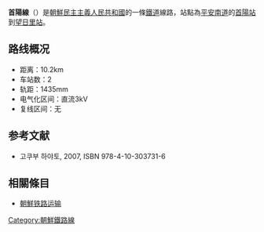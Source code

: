 {{no footnotes|time=2015-01-27T05:25:34+00:00}}
'''首陽線'''（{{kor|名=北|諺=수양선|漢=首陽線|羅=Suyang sŏn|f=y}}）是[[朝鮮民主主義人民共和國|朝鮮民主主義人民共和國]]的一條[[鐵道|鐵道]]線路，站點為[[平安南道|平安南道]]的[[首陽站|首陽站]]到[[望日里站|望日里站]]。

==路线概况==
*距离：10.2km
*车站数：2
*轨距：1435mm
*电气化区间：直流3kV
*复线区间：无


==参考文献==
* 고쿠부 하야토{{lang|ja|(国分隼人), 《将軍様の鉄道 北朝鮮鉄道事情》, 新潮社}}, 2007, ISBN 978-4-10-303731-6

==相關條目==
*[[朝鮮铁路运输|朝鮮铁路运输]]

{{朝鮮鐵路線}}
{{首陽線}}

[[Category:朝鮮鐵路線|Category:朝鮮鐵路線]]